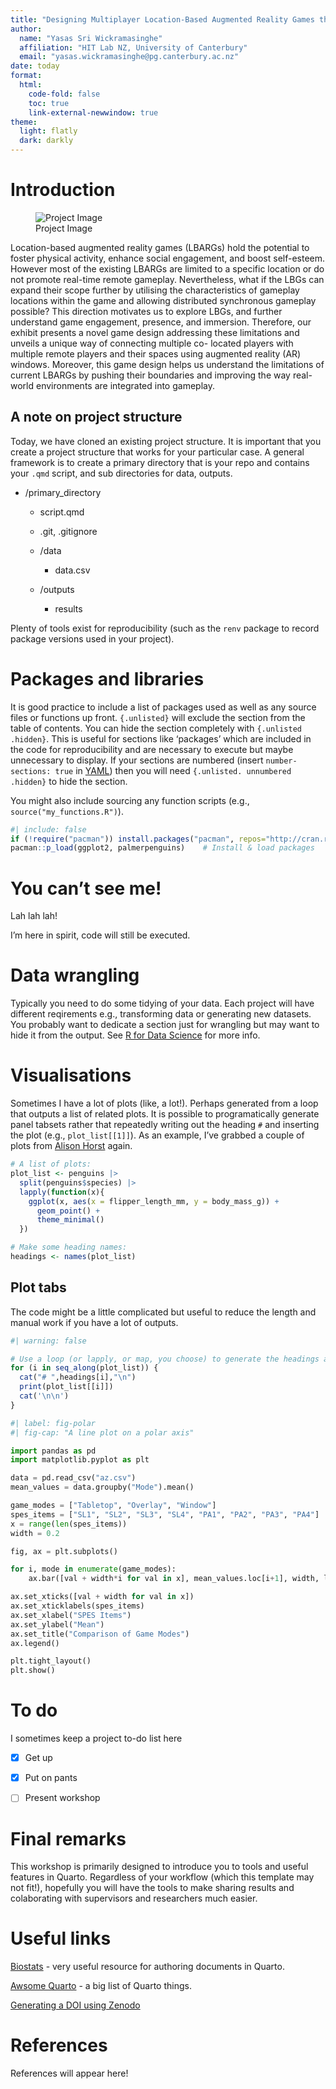 ```yaml
---
title: "Designing Multiplayer Location-Based Augmented Reality Games that Make Use of the Real-World"
author:
  name: "Yasas Sri Wickramasinghe"
  affiliation: "HIT Lab NZ, University of Canterbury"
  email: "yasas.wickramasinghe@pg.canterbury.ac.nz"
date: today
format:
  html:
    code-fold: false
    toc: true
    link-external-newwindow: true
theme:
  light: flatly
  dark: darkly
---
```


# Introduction

![Project Image](images/Project Image.jpg)

Location-based augmented reality games (LBARGs) hold the potential to foster physical activity, enhance social engagement, and boost self-esteem. However most of the existing LBARGs are limited to a specific location or do not promote real-time remote gameplay. Nevertheless, what if the LBGs can expand their scope further by utilising the characteristics of gameplay locations within the game and allowing distributed synchronous gameplay possible? This direction motivates us to explore LBGs, and further understand game engagement, presence, and immersion. Therefore, our exhibit presents a novel game design addressing these limitations and unveils a unique way of connecting multiple co- located players with multiple remote players and their spaces using augmented reality (AR) windows. Moreover, this game design helps us understand the limitations of current LBARGs by pushing their boundaries and improving the way real-world environments are integrated into gameplay.

## A note on project structure

Today, we have cloned an existing project structure. It is important that you create a project structure that works for your particular case. A general framework is to create a primary directory that is your repo and contains your `.qmd` script, and sub directories for data, outputs.

-   /primary_directory

    -   script.qmd

    -   .git, .gitignore

    -   /data

        -   data.csv

    -   /outputs

        -   results

Plenty of tools exist for reproducibility (such as the `renv` package to record package versions used in your project).

# Packages and libraries {.unlisted}

It is good practice to include a list of packages used as well as any source files or functions up front. `{.unlisted}` will exclude the section from the table of contents. You can hide the section completely with `{.unlisted .hidden}`. This is useful for sections like 'packages' which are included in the code for reproducibility and are necessary to execute but maybe unnecessary to display. If your sections are numbered (insert `number-sections: true` in [YAML](https://quarto.org/docs/output-formats/html-basics.html#section-numbering)) then you will need `{.unlisted. unnumbered .hidden}` to hide the section.

You might also include sourcing any function scripts (e.g., `source("my_functions.R")`).

```r
#| include: false
if (!require("pacman")) install.packages("pacman", repos="http://cran.r-project.org")
pacman::p_load(ggplot2, palmerpenguins)    # Install & load packages
```

# You can't see me! {.unlisted .hidden}

Lah lah lah!

I'm here in spirit, code will still be executed.

# Data wrangling

Typically you need to do some tidying of your data. Each project will have different reqirements e.g., transforming data or generating new datasets. You probably want to dedicate a section just for wrangling but may want to hide it from the output. See [R for Data Science](https://r4ds.had.co.nz/introduction.html) for more info.

# Visualisations {.tabset}

Sometimes I have a lot of plots (like, a lot!). Perhaps generated from a loop that outputs a list of related plots. It is possible to programatically generate panel tabsets rather that repeatedly writing out the heading `#` and inserting the plot (e.g., `plot_list[[1]]`). As an example, I've grabbed a couple of plots from [Alison Horst](https://allisonhorst.github.io/palmerpenguins/articles/examples.html) again.

```r
# A list of plots:
plot_list <- penguins |>
  split(penguins$species) |>
  lapply(function(x){
    ggplot(x, aes(x = flipper_length_mm, y = body_mass_g)) + 
      geom_point() +
      theme_minimal()
  }) 

# Make some heading names:
headings <- names(plot_list)
```

## Plot tabs

The code might be a little complicated but useful to reduce the length and manual work if you have a lot of outputs.

::: panel-tabset
```r
#| warning: false

# Use a loop (or lapply, or map, you choose) to generate the headings and insert plots
for (i in seq_along(plot_list)) {
  cat("# ",headings[i],"\n")
  print(plot_list[[i]])
  cat('\n\n')
}
```
:::

```python
#| label: fig-polar
#| fig-cap: "A line plot on a polar axis"

import pandas as pd
import matplotlib.pyplot as plt

data = pd.read_csv("az.csv")
mean_values = data.groupby("Mode").mean()

game_modes = ["Tabletop", "Overlay", "Window"]
spes_items = ["SL1", "SL2", "SL3", "SL4", "PA1", "PA2", "PA3", "PA4"]
x = range(len(spes_items))
width = 0.2

fig, ax = plt.subplots()

for i, mode in enumerate(game_modes):
    ax.bar([val + width*i for val in x], mean_values.loc[i+1], width, label=mode)

ax.set_xticks([val + width for val in x])
ax.set_xticklabels(spes_items)
ax.set_xlabel("SPES Items")
ax.set_ylabel("Mean")
ax.set_title("Comparison of Game Modes")
ax.legend()

plt.tight_layout()
plt.show()

```

# To do

I sometimes keep a project to-do list here

-   [x] Get up

-   [x] Put on pants

-   [ ] Present workshop

# Final remarks

This workshop is primarily designed to introduce you to tools and useful features in Quarto. Regardless of your workflow (which this template may not fit!), hopefully you will have the tools to make sharing results and colaborating with supervisors and researchers much easier.

# Useful links

[Biostats](https://biostats-r.github.io/biostats/quarto/) - very useful resource for authoring documents in Quarto.

[Awsome Quarto](https://github.com/mcanouil/awesome-quarto) - a big list of Quarto things.

[Generating a DOI using Zenodo](https://docs.github.com/en/repositories/archiving-a-github-repository/referencing-and-citing-content)

# References

References will appear here!

